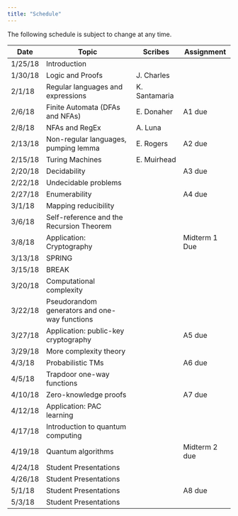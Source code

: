 ```yaml
---
title: "Schedule"
---
```

The following schedule is subject to change at any time.

| **Date** | **Topic**  | **Scribes** |  **Assignment** |
| ---------|------------|-------------|-----------------|
| 1/25/18  | Introduction |||
| 1/30/18  | Logic and Proofs |J. Charles||
| 2/1/18   | Regular languages and expressions |K. Santamaria||
| 2/6/18   | Finite Automata (DFAs and NFAs) |E. Donaher|A1 due|
| 2/8/18   | NFAs and RegEx |A. Luna||
| 2/13/18  | Non-regular languages, pumping lemma |E. Rogers|A2 due|
| 2/15/18  | Turing Machines |E. Muirhead||
| 2/20/18  | Decidability ||A3 due|
| 2/22/18  | Undecidable problems |||
| 2/27/18  | Enumerability ||A4 due|
| 3/1/18   | Mapping reducibility |||
| 3/6/18   | Self-reference and the Recursion Theorem ||
| 3/8/18   | Application: Cryptography || Midterm 1 Due |
| 3/13/18  | SPRING ||
| 3/15/18  | BREAK ||
| 3/20/18  | Computational complexity |||
| 3/22/18  | Pseudorandom generators and one-way functions |||
| 3/27/18  | Application: public-key cryptography ||A5 due|
| 3/29/18  | More complexity theory |||
| 4/3/18   | Probabilistic TMs ||A6 due|
| 4/5/18   | Trapdoor one-way functions |||
| 4/10/18  | Zero-knowledge proofs ||A7 due|
| 4/12/18  | Application: PAC learning |||
| 4/17/18  | Introduction to quantum computing |||
| 4/19/18  | Quantum algorithms || Midterm 2 due |
| 4/24/18  | Student Presentations |||
| 4/26/18  | Student Presentations |||
| 5/1/18   | Student Presentations ||A8 due|
| 5/3/18   | Student Presentations |||
